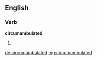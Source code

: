 ==English==

===Verb===
'''circumambulated'''

# {{past of|[[circumambulate]]}}

[[de:circumambulated]]
[[mg:circumambulated]]